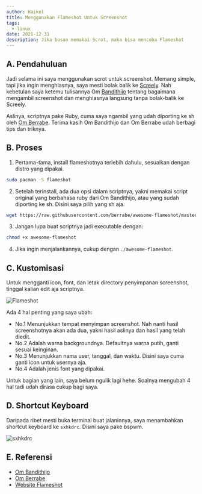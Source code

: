 ```yaml
---
author: Haikel
title: Menggunakan Flameshot Untuk Screenshot
tags:
  - linux
date: 2021-12-31
description: Jika bosan memakai Scrot, maka bisa mencoba Flameshot
---
```


## A. Pendahuluan

Jadi selama ini saya menggunakan scrot untuk screenshot. Memang simple, tapi jika ingin menghiasnya, saya mesti bolak balik ke [Screely](https://screely.com). Nah kebetulan saya ketemu tulisannya Om [Bandithijo](https://bandithijo.github.io) tentang bagaimana mengambil screenshot dan menghiasnya langsung tanpa bolak-balik ke Screely.

Aslinya, scriptnya pake Ruby, cuma saya ngambil yang udah diporting ke sh oleh [Om Berrabe](https://github.com/berabee). Terima kasih Om Bandithijo dan Om Berrabe udah berbagi tips dan triknya.

## B. Proses

1. Pertama-tama, install flameshotnya terlebih dahulu, sesuaikan dengan distro yang dipakai.

```sh
sudo pacman -S flameshot
```

2. Setelah terinstall, ada dua opsi dalam scriptnya, yakni memakai script original yang berbahasa ruby dari Om Bandithijo, atau yang sudah diporting ke sh. Disini saya pilih yang sh aja.

```sh
wget https://raw.githubusercontent.com/berrabe/awesome-flameshot/master/awesome-flameshot
```

3. Jangan lupa buat scriptnya jadi executable dengan:

```sh
chmod +x awesome-flameshot
```

4. Jika ingin menjalankannya, cukup dengan `./awesome-flameshot`.

## C. Kustomisasi

Untuk mengganti icon, font, dan letak directory penyimpanan screenshot, tinggal kalian edit aja scriptnya.

![Flameshot](https://i.ibb.co/yW6fbG6/flameshot.png)

Ada 4 hal penting yang saya ubah:

- No.1 Menunjukkan tempat menyimpan screenshot. Nah nanti hasil screenshotnya akan ada dua, yakni hasil aslinya dan hasil yang telah diedit.
- No.2 Adalah warna backgroundnya. Defaultnya warna putih, ganti sesuai keinginan.
- No.3 Menunjukkan nama user, tanggal, dan waktu. Disini saya cuma ganti icon untuk usernya aja.
- No.4 Adalah jenis font yang dipakai.

Untuk bagian yang lain, saya belum ngulik lagi hehe. Soalnya mengubah 4 hal tadi udah dirasa cukup bagi saya.

## D. Shortcut Keyboard

Daripada ribet mesti buka terminal buat jalaninnya, saya menambahkan shortcut keyboard ke `sxhkdrc`. Disini saya pake bspwm.

![sxhkdrc](https://i.ibb.co/wc6BVG2/sxhkdrc-edited.png)

## E. Referensi

- [Om Bandithijo](https://bandithijo.github.io/https://ik.imagekit.io/haikelz/blog/memodifikasi-screenshot-dari-flameshot-dengan-imagemagick)
- [Om Berrabe](https://github.com/berrabe/awesome-flameshot)
- [Website Flameshot](https://flameshot.org/)
